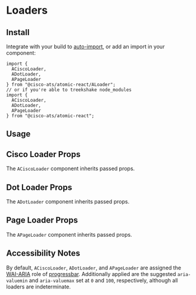

<Meta title="Components/Loaders" component={ADotLoader} />

# Loaders

## Install

Integrate with your build to [auto-import](?path=/docs/getting-started--page#integrating), or add an import in your component:

```
import {
  ACiscoLoader,
  ADotLoader,
  APageLoader
} from "@cisco-ats/atomic-react/ALoader";
// or if you're able to treekshake node_modules
import {
  ACiscoLoader,
  ADotLoader,
  APageLoader
} from "@cisco-ats/atomic-react";
```

## Usage

<Preview>
  <Story name="usage-1">
    <ACiscoLoader />
  </Story>
  <Story name="usage-2">
    <ADotLoader />
  </Story>
  <Story name="usage-3">
    <APageLoader size="small" />
  </Story>
</Preview>

## Cisco Loader Props

The `ACiscoLoader` component inherits passed props.

<Props of={ACiscoLoader} />

## Dot Loader Props

The `ADotLoader` component inherits passed props.

<Props of={ADotLoader} />

## Page Loader Props

The `APageLoader` component inherits passed props.

<Props of={APageLoader} />

## Accessibility Notes

By default, `ACiscoLoader`, `ADotLoader`, and `APageLoader` are assigned the [WAI-ARIA](https://www.w3.org/WAI/standards-guidelines/aria/) role of [progressbar](https://www.w3.org/TR/wai-aria/#progressbar).
Additionally applied are the suggested `aria-valuemin` and `aria-valuemax` set at `0` and `100`, respectively, although all loaders are indeterminate.
